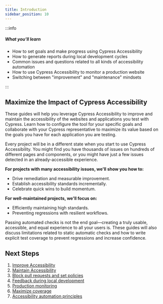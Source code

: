 ```yaml
---
title: Introduction
sidebar_position: 10
---
```


:::info

##### <Icon name="question-circle" color="#4BBFD2" /> What you'll learn

- How to set goals and make progress using Cypress Accessibility
- How to generate reports during local development cycles
- Common issues and questions related to all kinds of accessibility automation
- How to use Cypress Accessibility to monitor a production website
- Switching between "improvement" and "maintenance" mindsets

:::

## Maximize the Impact of Cypress Accessibility

These guides will help you leverage Cypress Accessibility to improve and maintain the accessibility of the websites and applications you test with Cypress. Learn how to configure the tool for your specific goals and collaborate with your Cypress representative to maximize its value based on the goals you have for each application you are testing.

Every project will be in a different state when you start to use Cypress Accessibility. You might find you have thousands of issues on hundreds of different pages and components, or you might have just a few issues detected in an already-accessible experience.

**For projects with many accessibility issues, we'll show you how to:**

- Drive remediation and measurable improvement.
- Establish accessibility standards incrementally.
- Celebrate quick wins to build momentum.

**For well-maintained projects, we'll focus on:**

- Efficiently maintaining high standards.
- Preventing regressions with resilient workflows.

Passing automated checks is not the end goal—creating a truly usable, accessible, and equal experience to all your users is. These guides will also discuss limitations related to static automatic checks and how to write explicit test coverage to prevent regressions and increase confidence.

## Next Steps

1. [Improve Accessibility](/accessibility/guides/improve-accessibility)
1. [Maintain Accessibility](/accessibility/guides/maintain-accessibility)
1. [Block pull requests and set policies](/accessibility/guides/block-pull-requests)
1. [Feedback during local development](/accessibility/guides/local-development)
1. [Production monitoring](/accessibility/guides/production-monitoring)
1. [Maximize coverage](/accessibility/guides/maximize-coverage)
1. [Accessibility automation principles](/accessibility/guides/accessibility-automation)
